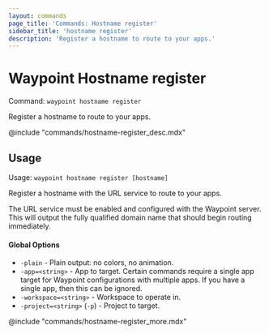 ```yaml
---
layout: commands
page_title: 'Commands: Hostname register'
sidebar_title: 'hostname register'
description: 'Register a hostname to route to your apps.'
---
```


# Waypoint Hostname register

Command: `waypoint hostname register`

Register a hostname to route to your apps.

@include "commands/hostname-register_desc.mdx"

## Usage

Usage: `waypoint hostname register [hostname]`

Register a hostname with the URL service to route to your apps.

The URL service must be enabled and configured with the Waypoint server.
This will output the fully qualified domain name that should begin
routing immediately.

#### Global Options

- `-plain` - Plain output: no colors, no animation.
- `-app=<string>` - App to target. Certain commands require a single app target for Waypoint configurations with multiple apps. If you have a single app, then this can be ignored.
- `-workspace=<string>` - Workspace to operate in.
- `-project=<string>` (`-p`) - Project to target.

@include "commands/hostname-register_more.mdx"
